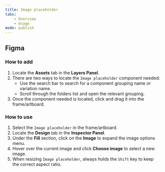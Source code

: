 ```yaml
---
title: Image placeholder
tabs:
    - Overview
    - Usage
mode: publish
---
```



## Figma

### How to add

1. Locate the **Assets** tab in the **Layers Panel**.
2. There are two ways to locate the `Image placeholder` component needed: 
	* Use the search bar to search for a component grouping name or variation name.
	* Scroll through the folders list and open the relevant grouping.
3. Once the component needed is located, click and drag it into the frame/artboard. 


### How to use

1. Select the `Image placeholder` in the frame/artboard. 
2. Locate the **Design** tab in the **Inspector Panel**.
3. Under the **Fill** section, click on the **Image** to expand the image options menu. 
4. Hover over the current image and click **Choose image** to select a new image. 
5. When resizing `Image placeholder`, always holds the `Shift` key to keep the correct aspect ratio. 
